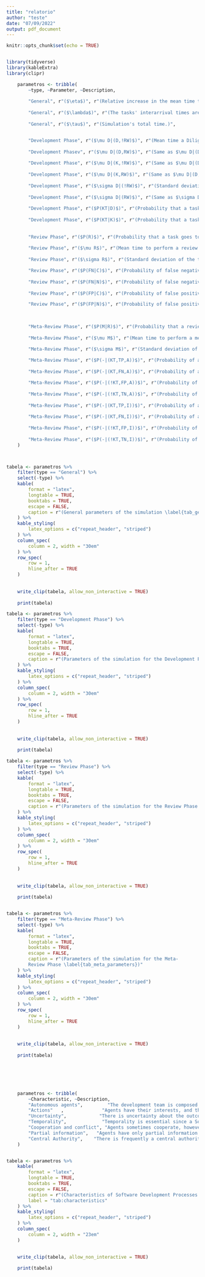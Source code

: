 ```yaml
---
title: "relatorio"
author: "teste"
date: "07/09/2022"
output: pdf_document
---
```


```r
knitr::opts_chunk$set(echo = TRUE)


library(tidyverse)
library(kableExtra)
library(clipr)

```




```r




    parametros <- tribble(
        ~type, ~Parameter, ~Description,
        
        "General", r"($\eta$)", r"(Relative increase in the mean time to develop, review, and meta-review when a code from a kludgy task is merged to the code-base.)",
        
        "General", r"($\lambda$)", r"(The tasks' interarrival times are exponentially distributed with rate $\lambda$.)",
        
        "General", r"($\tau$)", r"(Simulation's total time.)",


        "Development Phase", r"($\mu D|(D,!RW)$)", r"(Mean time a Diligent developer takes to develop a task that is not a rework when there are no kludges in the codebase.)",
        
        "Development Phasev", r"($\mu D|(D,RW)$)", r"(Same as $\mu D|(D,!RW)$, but for reworking tasks found \textit{kludgy} in the Review phase.)",
        
        "Development Phase", r"($\mu D|(K,!RW)$)", r"(Same as $\mu D|(D,!RW)$, but for developers who are being Kludgy instead of Diligent.)",
        
        "Development Phase", r"($\mu D|(K,RW)$)", r"(Same as $\mu D|(D,RW)$, but for developers who are being Kludgy instead of Diligent.)",
        
        "Development Phase", r"($\sigma D|(!RW)$)", r"(Standard deviation of the time required to develop a task that is not a rework.)",
        
        "Development Phase", r"($\sigma D|(RW)$)", r"(Same as $\sigma D|(!RW)$, but for reworking tasks found \textit{kludgy} in the Review phase.)",
         
        "Development Phase", r"($P(KT|D)$)", r"(Probability that a task has a kludge when the developer is being Diligent.)",
        
        "Development Phase", r"($P(KT|K)$)", r"(Probability that a task has a kludge when the developer is being Kludgy.)",
        
        
        "Review Phase", r"($P(R)$)", r"(Probability that a task goes to review.)",
        
        "Review Phase", r"($\mu R$)", r"(Mean time to perform a review.)",
        
        "Review Phase", r"($\sigma R$)", r"(Standard deviation of the time to perform a review.)",

        "Review Phase", r"($P(FN|C)$)", r"(Probability of false negatives when a Careful reviewer is trying to detect kludges in a task that has a kludge.)",
         
        "Review Phase", r"($P(FN|N)$)", r"(Probability of false negatives when a Negligent reviewer is trying to detect kludge in a task that has a kludge.)",
                
        "Review Phase", r"($P(FP|C)$)", r"(Probability of false positive when a Careful reviewer is trying to detect a kludge in a task that does not have a kludge.)",

        "Review Phase", r"($P(FP|N)$)", r"(Probability of false positive when a Negligent reviewer is trying to detect a kludge in a task that does not have a kludge.)",

        
                
        "Meta-Review Phase", r"($P(M|R)$)", r"(Probability that a reviewed task goes to meta-review.)",
        
        "Meta-Review Phase", r"($\mu M$)", r"(Mean time to perform a meta-review.)",

        "Meta-Review Phase", r"($\sigma M$)", r"(Standard deviation of the time to perform a meta-review.)",
        
        "Meta-Review Phase", r"($P(-|(KT,TP,A))$)", r"(Probability of a bad meta-review when the task has a kludge, the review is a True Positive, and the meta-reviewer is Accurate.)",
        
        "Meta-Review Phase", r"($P(-|(KT,FN,A))$)", r"(Probability of a bad meta-review when the task has a kludge, the review is a False Negative, and the meta-reviewer is Accurate.)",

        "Meta-Review Phase", r"($P(-|(!KT,FP,A))$)", r"(Probability of a bad meta-review when the task has a kludge, the review is a False Positive, and the meta-reviewer is Accurate.)",
        
        "Meta-Review Phase", r"($P(-|(!KT,TN,A))$)", r"(Probability of a bad meta-review when the task has a kludge, the review is a True Negative, and the meta-reviewer is Accurate.)",
        
        "Meta-Review Phase", r"($P(-|(KT,TP,I))$)", r"(Probability of a bad meta-review when the task has a kludge, the review is a True Positive, and the meta-reviewer is Inaccurate.)",
        
        "Meta-Review Phase", r"($P(-|(KT,FN,I))$)", r"(Probability of a bad meta-review when the task has a kludge, the review is a False Negative, and the meta-reviewer is Inaccurate.)",
                
        "Meta-Review Phase", r"($P(-|(!KT,FP,I))$)", r"(Probability of a bad meta-review when the task has a kludge, the review is a False Positive, and the meta-reviewer is Inaccurate.)",
        
        "Meta-Review Phase", r"($P(-|(!KT,TN,I))$)", r"(Probability of a bad meta-review when the task has a kludge, the review is a True Negative, and the meta-reviewer is Inaccurate.)",
    )




```





```r


tabela <- parametros %>% 
    filter(type == "General") %>% 
    select(-type) %>% 
    kable(
        format = "latex", 
        longtable = TRUE, 
        booktabs = TRUE,
        escape = FALSE,
        caption = r"(General parameters of the simulation \label{tab_general_parameters})"
    ) %>%
    kable_styling(
        latex_options = c("repeat_header", "striped")
    ) %>% 
    column_spec(
        column = 2, width = "30em"
    ) %>% 
    row_spec(
        row = 1,
        hline_after = TRUE
    )
        
        
    write_clip(tabela, allow_non_interactive = TRUE)
    
    print(tabela)


```



```r


tabela <- parametros %>% 
    filter(type == "Development Phase") %>% 
    select(-type) %>% 
    kable(
        format = "latex", 
        longtable = TRUE, 
        booktabs = TRUE,
        escape = FALSE,
        caption = r"(Parameters of the simulation for the Development Phase \label{tab_dev_parameters})"
    ) %>%
    kable_styling(
        latex_options = c("repeat_header", "striped")
    ) %>% 
    column_spec(
        column = 2, width = "30em"
    ) %>% 
    row_spec(
        row = 1,
        hline_after = TRUE
    )
        
        
    write_clip(tabela, allow_non_interactive = TRUE)
    
    print(tabela)


```





```r


tabela <- parametros %>% 
    filter(type == "Review Phase") %>% 
    select(-type) %>% 
    kable(
        format = "latex", 
        longtable = TRUE, 
        booktabs = TRUE,
        escape = FALSE,
        caption = r"(Parameters of the simulation for the Review Phase \label{tab_rev_parameters})"
    ) %>%
    kable_styling(
        latex_options = c("repeat_header", "striped")
    ) %>% 
    column_spec(
        column = 2, width = "30em"
    ) %>% 
    row_spec(
        row = 1,
        hline_after = TRUE
    )
        
        
    write_clip(tabela, allow_non_interactive = TRUE)
    
    print(tabela)



```




```r


tabela <- parametros %>% 
    filter(type == "Meta-Review Phase") %>% 
    select(-type) %>% 
    kable(
        format = "latex", 
        longtable = TRUE, 
        booktabs = TRUE, 
        escape = FALSE,
        caption = r"(Parameters of the simulation for the Meta-
        Review Phase \label{tab_meta_parameters})"
    ) %>%
    kable_styling(
        latex_options = c("repeat_header", "striped")
    ) %>% 
    column_spec(
        column = 2, width = "30em"
    ) %>% 
    row_spec(
        row = 1,
        hline_after = TRUE
    )
        
        
    write_clip(tabela, allow_non_interactive = TRUE)
    
    print(tabela)




 
```


```r


    parametros <- tribble(
        ~Characteristic, ~Description,
        "Autonomous agents",         "The development team is composed of autonomous agents.",                                                                                                   
        "Actions"   ,              "Agents have their interests, and their work consists of a series of selected actions.",                                                                    
        "Uncertainty",            "There is uncertainty about the outcomes and deadlines because we do not know precisely how long it will take to develop a new feature, for instance.",     
        "Temporality",             "Temporality is essential since a Software Development Process evolves during a long sequence of actions that create consequences throughout the process.",
        "Cooperation and conflict", "Agents sometimes cooperate, however they maximize their own reward, therefore in under some conditions they may conflict.",                                
        "Partial information",   "Agents have only partial information about the process.",                                                                                                  
        "Central Authority",    "There is frequently a central authority that has the power to establish rules for rewards and for the interaction between the agents."
    )        


tabela <- parametros %>% 
    kable(
        format = "latex", 
        longtable = TRUE, 
        booktabs = TRUE, 
        escape = FALSE,
        caption = r"(Characteristics of Software Development Processes that can be modelled by game theory)",
        label = "tab:characteristics"
    ) %>%
    kable_styling(
        latex_options = c("repeat_header", "striped")
    ) %>% 
    column_spec(
        column = 2, width = "23em"
    ) 

        
    write_clip(tabela, allow_non_interactive = TRUE)
    
    print(tabela)



```

